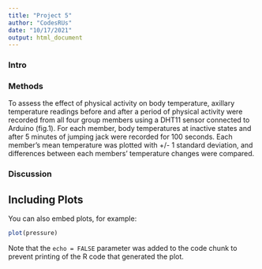 ```yaml
---
title: "Project 5"
author: "CodesRUs"
date: "10/17/2021"
output: html_document
---
```

### Intro



### Methods 
To assess the effect of physical activity on body temperature, axillary temperature readings before and after a period of physical activity were recorded from all four group members using a DHT11 sensor connected to Arduino (fig.1). For each member, body temperatures at inactive states and after 5 minutes of jumping jack were recorded for 100 seconds. Each member’s mean temperature was plotted with +/- 1 standard deviation, and differences between each members’ temperature changes were compared. 

### Discussion


## Including Plots

You can also embed plots, for example:

```r
plot(pressure)
```

Note that the `echo = FALSE` parameter was added to the code chunk to prevent printing of the R code that generated the plot.
